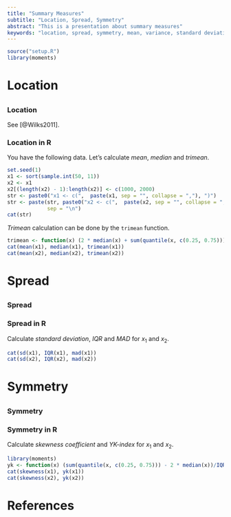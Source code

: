 ```yaml
---
title: "Summary Measures"
subtitle: "Location, Spread, Symmetry"
abstract: "This is a presentation about summary measures"
keywords: "location, spread, symmetry, mean, variance, standard deviation, R"
---
```


```r
source("setup.R")
library(moments)
```

# Location
##
### Location {.fragile}
<!-- https://www.logicmatters.net/resources/pdfs/MathFonts.pdf -->
\begin{center}
\textbf{Mean:} (\emph{not robust to outliers})
\[
\bar{x} = \frac{1}{n} \sum_{i=1}^n{x_i}
\]

\textbf{Median:} (\emph{robust})
\[median=\begin{cases} x_{([n+1]/2)} &,n\;odd \\ \frac{x_{(n/2)}+x_{([n/2]+1)}}{2} &,n\; even \end{cases}\]

\textbf{Trimean:} (\emph{robust})
\[Trimean=\frac{q_{0.25} + 2q_{0.5} + q_{0.75}}{4}\]
\end{center}

See [@Wilks2011].

### Location in R {.fragile}

You have the following data. Let's calculate _mean_, _median_ and _trimean_.

```r
set.seed(1)
x1 <- sort(sample.int(50, 11))
x2 <- x1
x2[(length(x2) - 1):length(x2)] <- c(1000, 2000)
str <- paste0("x1 <- c(",  paste(x1, sep = "", collapse = ","), ")")
str <- paste(str, paste0("x2 <- c(",  paste(x2, sep = "", collapse = ","), ")"),
             sep = "\n")
cat(str)
```

_Trimean_ calculation can be done by the `trimean` function.

```r
trimean <- function(x) (2 * median(x) + sum(quantile(x, c(0.25, 0.75))))/4
cat(mean(x1), median(x1), trimean(x1))
cat(mean(x2), median(x2), trimean(x2))
```

# Spread
##
### Spread {.fragile}

\begin{center}
\textbf{Standard Deviation:} (\emph{not robust})
\[s=\sqrt{\frac{1}{n-1}\sum_{i=1}^n(x_i-\bar{x})^2}\]

\textbf{IQR:} (\emph{robust})
\[IQR =q_{0.75} - q_{0.25}\]

\textbf{Median Absolute Deviation:} (\emph{robust})
\[MAD=median\left| { x }_{ i }-{ q }_{ 0.5 } \right| \]
\end{center}

### Spread in R {.fragile}

Calculate _standard deviation_, _IQR_ and _MAD_ for $x_1$ and $x_2$.

```r
cat(sd(x1), IQR(x1), mad(x1))
cat(sd(x2), IQR(x2), mad(x2))
```

# Symmetry
##
### Symmetry {.fragile}

\begin{center}
\textbf{Skewness Coefficient:} (\emph{not robust})
\[\gamma =\frac{ \frac{1}{n} \sum_{i=1}^n{{(x_i - \bar{x})}^3}}{s^3}\]

\textbf{Yule-Kendall Index:} (\emph{robust})
\[\gamma_{yk} = \frac{q_{0.25} - 2q_{0.5} + q_{0.75}}{IQR} \]
\end{center}

### Symmetry in R {.fragile}

Calculate _skewness coefficient_ and _YK-index_  for $x_1$ and $x_2$.

```r
library(moments)
yk <- function(x) (sum(quantile(x, c(0.25, 0.75))) - 2 * median(x))/IQR(x)
cat(skewness(x1), yk(x1))
cat(skewness(x2), yk(x2))
```

# References
